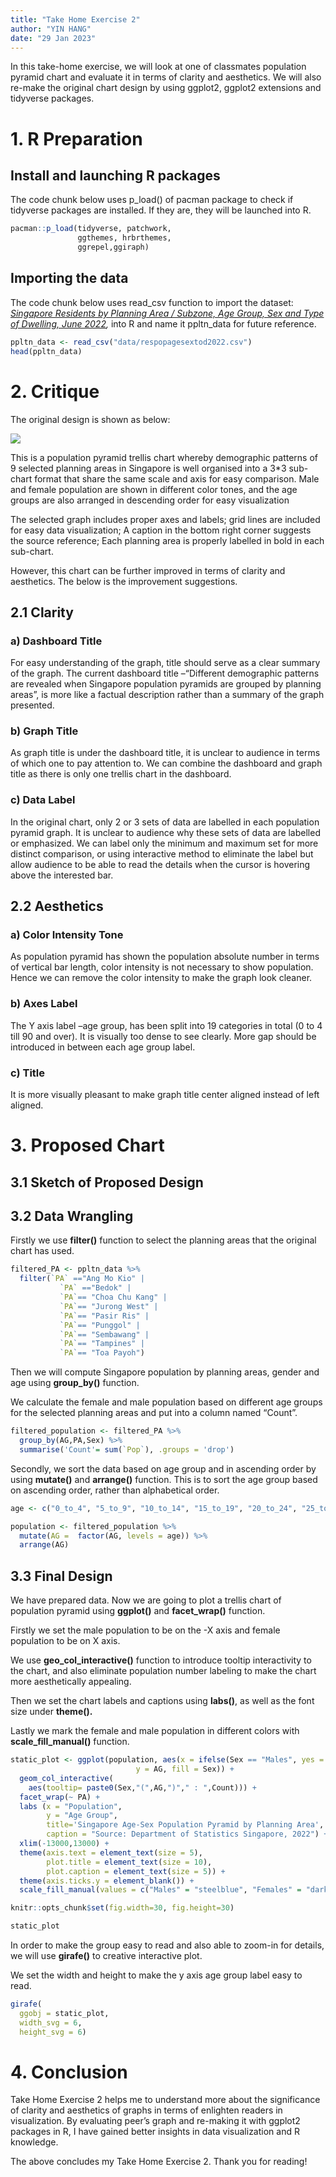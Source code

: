 ```yaml
---
title: "Take Home Exercise 2"
author: "YIN HANG"
date: "29 Jan 2023"
---
```


In this take-home exercise, we will look at one of classmates population pyramid chart and evaluate it in terms of clarity and aesthetics. We will also re-make the original chart design by using ggplot2, ggplot2 extensions and tidyverse packages.

# 1. R Preparation

## Install and launching R packages

The code chunk below uses p_load() of pacman package to check if tidyverse packages are installed. If they are, they will be launched into R.

```r
pacman::p_load(tidyverse, patchwork, 
               ggthemes, hrbrthemes,
               ggrepel,ggiraph)
```

## Importing the data

The code chunk below uses read_csv function to import the dataset: [*Singapore Residents by Planning Area / Subzone, Age Group, Sex and Type of Dwelling, June 2022*]{.underline}*,* into R and name it ppltn_data for future reference.

```r
ppltn_data <- read_csv("data/respopagesextod2022.csv")
head(ppltn_data)
```

# 2. Critique

The original design is shown as below:

![](images/Singapore%20Population%20Pyramid%20by%20Planning%20Area,%20June%202022.png)

This is a population pyramid trellis chart whereby demographic patterns of 9 selected planning areas in Singapore is well organised into a 3\*3 sub-chart format that share the same scale and axis for easy comparison. Male and female population are shown in different color tones, and the age groups are also arranged in descending order for easy visualization

The selected graph includes proper axes and labels; grid lines are included for easy data visualization; A caption in the bottom right corner suggests the source reference; Each planning area is properly labelled in bold in each sub-chart.

However, this chart can be further improved in terms of clarity and aesthetics. The below is the improvement suggestions.

## 2.1 Clarity

### a) Dashboard Title

For easy understanding of the graph, title should serve as a clear summary of the graph. The current dashboard title --"Different demographic patterns are revealed when Singapore population pyramids are grouped by planning areas", is more like a factual description rather than a summary of the graph presented.

### b) Graph Title

As graph title is under the dashboard title, it is unclear to audience in terms of which one to pay attention to. We can combine the dashboard and graph title as there is only one trellis chart in the dashboard.

### c) Data Label

In the original chart, only 2 or 3 sets of data are labelled in each population pyramid graph. It is unclear to audience why these sets of data are labelled or emphasized. We can label only the minimum and maximum set for more distinct comparison, or using interactive method to eliminate the label but allow audience to be able to read the details when the cursor is hovering above the interested bar.

## 2.2 Aesthetics

### a) Color Intensity Tone

As population pyramid has shown the population absolute number in terms of vertical bar length, color intensity is not necessary to show population. Hence we can remove the color intensity to make the graph look cleaner.

### b) Axes Label

The Y axis label --age group, has been split into 19 categories in total (0 to 4 till 90 and over). It is visually too dense to see clearly. More gap should be introduced in between each age group label.

### c) Title

It is more visually pleasant to make graph title center aligned instead of left aligned.

# 3. Proposed Chart

## 3.1 Sketch of Proposed Design

## 3.2 Data Wrangling

Firstly we use **filter()** function to select the planning areas that the original chart has used.

```r
filtered_PA <- ppltn_data %>%
  filter(`PA` =="Ang Mo Kio" |
           `PA` =="Bedok" |
           `PA`== "Choa Chu Kang" |
           `PA`== "Jurong West" |
           `PA`== "Pasir Ris" |
           `PA`== "Punggol" |
           `PA`== "Sembawang" |
           `PA`== "Tampines" |
           `PA`== "Toa Payoh")
```

Then we will compute Singapore population by planning areas, gender and age using **group_by()** function.

We calculate the female and male population based on different age groups for the selected planning areas and put into a column named "Count".

```r
filtered_population <- filtered_PA %>%
  group_by(AG,PA,Sex) %>%
  summarise('Count'= sum(`Pop`), .groups = 'drop')
```

Secondly, we sort the data based on age group and in ascending order by using **mutate()** and **arrange()** function. This is to sort the age group based on ascending order, rather than alphabetical order.

```r
age <- c("0_to_4", "5_to_9", "10_to_14", "15_to_19", "20_to_24", "25_to_29", "30_to_34", "35_to_39", "40_to_44", "45_to_49", "50_to_54", "55_to_59", "60_to_64", "65_to_69", "70_to_74", "75_to_79", "80_to_84", "85_to_89", "90_and_over")

population <- filtered_population %>%
  mutate(AG =  factor(AG, levels = age)) %>%
  arrange(AG)
```

## 3.3 Final Design

We have prepared data. Now we are going to plot a trellis chart of population pyramid using **ggplot()** and **facet_wrap()** function.

Firstly we set the male population to be on the -X axis and female population to be on X axis.

We use **geo_col_interactive()** function to introduce tooltip interactivity to the chart, and also eliminate population number labeling to make the chart more aesthetically appealing.

Then we set the chart labels and captions using **labs()**, as well as the font size under **theme().**

Lastly we mark the female and male population in different colors with **scale_fill_manual()** function.

```r
static_plot <- ggplot(population, aes(x = ifelse(Sex == "Males", yes = -Count, no = Count), 
                            y = AG, fill = Sex)) + 
  geom_col_interactive(
    aes(tooltip= paste0(Sex,"(",AG,")"," : ",Count))) +
  facet_wrap(~ PA) +
  labs (x = "Population", 
        y = "Age Group", 
        title='Singapore Age-Sex Population Pyramid by Planning Area',
        caption = "Source: Department of Statistics Singapore, 2022") +
  xlim(-13000,13000) +
  theme(axis.text = element_text(size = 5),
        plot.title = element_text(size = 10),
        plot.caption = element_text(size = 5)) +
  theme(axis.ticks.y = element_blank()) +
  scale_fill_manual(values = c("Males" = "steelblue", "Females" = "darksalmon"))

knitr::opts_chunk$set(fig.width=30, fig.height=30) 

static_plot
```

In order to make the group easy to read and also able to zoom-in for details, we will use **girafe()** to creative interactive plot.

We set the width and height to make the y axis age group label easy to read.

```r
girafe(
  ggobj = static_plot,
  width_svg = 6,
  height_svg = 6)
```

# 4. Conclusion

Take Home Exercise 2 helps me to understand more about the significance of clarity and aesthetics of graphs in terms of enlighten readers in visualization. By evaluating peer's graph and re-making it with ggplot2 packages in R, I have gained better insights in data visualization and R knowledge.

The above concludes my Take Home Exercise 2. Thank you for reading!
